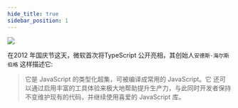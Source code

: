 ```yaml
---
hide_title: true
sidebar_position: 1
---
```



![](https://img.dingshaohua.com/book-fe/202411231547205.png)

在2012 年国庆节这天，微软首次将TypeScript 公开亮相，其创始人`安德斯·海尔斯伯格` 这样描述它:
> 它是 JavaScript 的类型化超集，可被编译成常用的 JavaScript。它 还可以通过启用丰富的工具体验来极大地帮助提升生产力，与此同时开发者保持不变维护现有的代码，并继续使用喜爱的 JavaScript 库。
